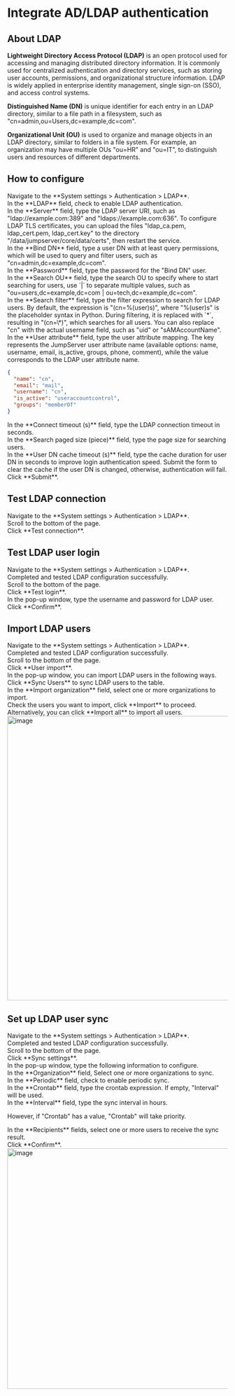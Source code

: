 # Integrate AD/LDAP authentication

## About LDAP
**Lightweight Directory Access Protocol (LDAP)** is an open protocol used for accessing and managing distributed directory information. It is commonly used for centralized authentication and directory services, such as storing user accounts, permissions, and organizational structure information. LDAP is widely applied in enterprise identity management, single sign-on (SSO), and access control systems.

**Distinguished Name (DN)** is unique identifier for each entry in an LDAP directory, similar to a file path in a filesystem, such as "cn=admin,ou=Users,dc=example,dc=com".

**Organizational Unit (OU)** is used to organize and manage objects in an LDAP directory, similar to folders in a file system. For example, an organization may have multiple OUs "ou=HR" and "ou=IT", to distinguish users and resources of different departments.

## How to configure

<Steps>

<div>
<Nav name="system-settings" />
</div>

<div>
Navigate to the **System settings > Authentication > LDAP**.
</div>

<div>
In the **LDAP** field, check to enable LDAP authentication.
</div>

<div>
In the **Server** field, type the LDAP server URI, such as "ldap://example.com:389" and "ldaps://example.com:636". 

<Alert type="tip">
To configure LDAP TLS certificates, you can upload the files "ldap_ca.pem, ldap_cert.pem, ldap_cert.key" to the directory "/data/jumpserver/core/data/certs", then restart the service.
</Alert>
</div>

<div>
In the **Bind DN** field, type a user DN with at least query permissions, which will be used to query and filter users, such as "cn=admin,dc=example,dc=com".
</div>

<div>
In the **Password** field, type the password for the "Bind DN" user.
</div>

<div>
In the **Search OU** field, type the search OU to specify where to start searching for users, use `|` to separate multiple values, such as "ou=users,dc=example,dc=com | ou=tech,dc=example,dc=com".
</div>

<div>
In the **Search filter** field, type the filter expression to search for LDAP users. By default, the expression is "(cn=%(user)s)", where "%(user)s" is the placeholder syntax in Python. During filtering, it is replaced with `*`, resulting in "(cn=\*)", which searches for all users. You can also replace "cn" with the actual username field, such as "uid" or "sAMAccountName".

</div>

<div>
In the **User attribute** field, type the user attribute mapping. The key represents the JumpServer user attribute name (available options: name, username, email, is_active, groups, phone, comment), while the value corresponds to the LDAP user attribute name.

```json copy=true filename="LDAP User Attribute Example"
{
  "name": "cn",
  "email": "mail",
  "username": "cn",
  "is_active": "useraccountcontrol",
  "groups": "memberOf"
}
```
</div>

<div>
In the **Connect timeout (s)** field, type the LDAP connection timeout in seconds.
</div>

<div>
In the **Search paged size (piece)** field, type the page size for searching users.
</div>

<div>
In the **User DN cache timeout (s)** field, type the cache duration for user DN in seconds to improve login authentication speed. Submit the form to clear the cache if the user DN is changed, otherwise, authentication will fail.
</div>

<div>
Click **Submit**.
</div>

</Steps>


## Test LDAP connection
<Steps>
<div>
<Nav name="system-settings" />
</div>

<div>
Navigate to the **System settings > Authentication > LDAP**.
</div>

<div>
Scroll to the bottom of the page.
</div>

<div>
Click **Test connection**.
</div>
</Steps>

## Test LDAP user login
<Steps>
<div>
<Nav name="system-settings" />
</div>

<div>
Navigate to the **System settings > Authentication > LDAP**.
</div>

<div>
Completed and tested LDAP configuration successfully.
</div>

<div>
Scroll to the bottom of the page.
</div>

<div>
Click **Test login**.
</div>

<div>
In the pop-up window, type the username and password for LDAP user.
</div>

<div>
Click **Confirm**.
</div>
</Steps>

## Import LDAP users

<Steps>
<div>
<Nav name="system-settings" />
</div>

<div>
Navigate to the **System settings > Authentication > LDAP**.
</div>

<div>
Completed and tested LDAP configuration successfully.
</div>

<div>
Scroll to the bottom of the page.
</div>

<div>
Click **User import**.
</div>

<div>
In the pop-up window, you can import LDAP users in the following ways.
  <Steps stepLevel="2">
  <div>
  Click **Sync Users** to sync LDAP users to the table.
  </div>

  <div>
  <Icon name="xpack" /> In the **Import organization** field, select one or more organizations to import.
  </div>

  <div>
  Check the users you want to import, click **Import** to proceed.
  </div>

  <div>
  Alternatively, you can click **Import all** to import all users.
  </div>
  </Steps>
  <img src="/images/docs/admin-guides/system-settings/auth/ldap-import-user.png" alt="image" width="650"/>

</div>

</Steps>

##  Set up LDAP user sync
<Steps>
<div>
<Nav name="system-settings" />
</div>

<div>
Navigate to the **System settings > Authentication > LDAP**.
</div>

<div>
Completed and tested LDAP configuration successfully.
</div>

<div>
Scroll to the bottom of the page.
</div>

<div>
Click **Sync settings**.
</div>

<div>
In the pop-up window, type the following information to configure.
  <Steps stepLevel="2">
  <div>
  <Icon name="xpack"/> In the **Organization** field, Select one or more organizations to sync. 
  </div>

  <div>
  In the **Periodic** field, check to enable periodic sync.
  </div>

  <div>
  In the **Crontab** field, type the crontab expression. If empty, "Interval" will be used.
  </div>

  <div>
  In the **Interval** field, type the sync interval in hours. 
  
  However, if "Crontab" has a value, "Crontab" will take priority.
  </div>

  <div>
  In the **Recipients** fields, select one or more users to receive the sync result.
  </div>
  <div>
  Click **Confirm**.
  </div>
  </Steps>
  <img src="/images/docs/admin-guides/system-settings/auth/ldap-sync-settings.png" alt="image" width="550"/>
</div>
</Steps>